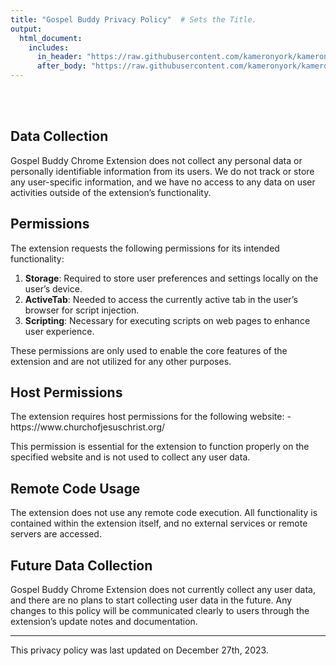 ```yaml
---
title: "Gospel Buddy Privacy Policy"  # Sets the Title.
output:
  html_document:
    includes:
      in_header: "https://raw.githubusercontent.com/kameronyork/kameronyork.github.io/main/projects/conference/headers/inspire-change-header.html"
      after_body: "https://raw.githubusercontent.com/kameronyork/kameronyork.github.io/main/parables/footer.html"
---
```

<br>
<br>

## Data Collection

Gospel Buddy Chrome Extension does not collect any personal data or personally identifiable information from its users. We do not track or store any user-specific information, and we have no access to any data on user activities outside of the extension's functionality.

## Permissions

The extension requests the following permissions for its intended functionality:

1. **Storage**: Required to store user preferences and settings locally on the user's device.
2. **ActiveTab**: Needed to access the currently active tab in the user's browser for script injection.
3. **Scripting**: Necessary for executing scripts on web pages to enhance user experience.

These permissions are only used to enable the core features of the extension and are not utilized for any other purposes.

## Host Permissions

The extension requires host permissions for the following website:
- https://www.churchofjesuschrist.org/

This permission is essential for the extension to function properly on the specified website and is not used to collect any user data.

## Remote Code Usage

The extension does not use any remote code execution. All functionality is contained within the extension itself, and no external services or remote servers are accessed.

## Future Data Collection

Gospel Buddy Chrome Extension does not currently collect any user data, and there are no plans to start collecting user data in the future. Any changes to this policy will be communicated clearly to users through the extension's update notes and documentation.

---

This privacy policy was last updated on December 27th, 2023.
